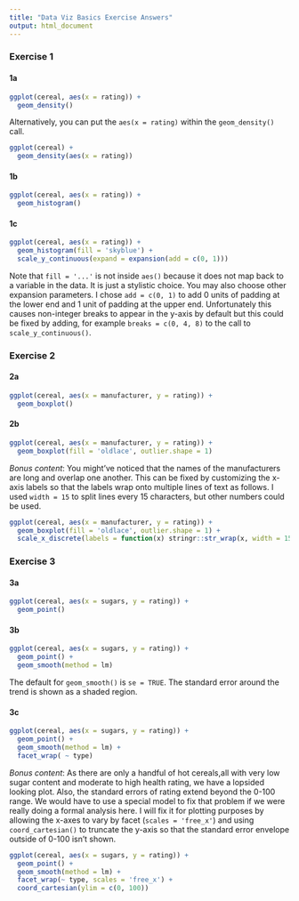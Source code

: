 ```yaml
---
title: "Data Viz Basics Exercise Answers"
output: html_document
---
```


### Exercise 1

#### 1a

```r
ggplot(cereal, aes(x = rating)) +
  geom_density()
```

Alternatively, you can put the `aes(x = rating)` within the `geom_density()` call.

```r
ggplot(cereal) +
  geom_density(aes(x = rating))
```

#### 1b

```r
ggplot(cereal, aes(x = rating)) +
  geom_histogram()
```

#### 1c

```r
ggplot(cereal, aes(x = rating)) +
  geom_histogram(fill = 'skyblue') +
  scale_y_continuous(expand = expansion(add = c(0, 1)))
```

Note that `fill = '...'` is not inside `aes()` because it does not map back to a variable in the data. It is just a stylistic choice. You may also choose other expansion parameters. I chose `add = c(0, 1)` to add 0 units of padding at the lower end and 1 unit of padding at the upper end. Unfortunately this causes non-integer breaks to appear in the y-axis by default but this could be fixed by adding, for example `breaks = c(0, 4, 8)` to the call to `scale_y_continuous()`.

### Exercise 2

#### 2a

```r
ggplot(cereal, aes(x = manufacturer, y = rating)) +
  geom_boxplot()
```

#### 2b

```r
ggplot(cereal, aes(x = manufacturer, y = rating)) +
  geom_boxplot(fill = 'oldlace', outlier.shape = 1)
```

*Bonus content*: You might've noticed that the names of the manufacturers are long and overlap one another. This can be fixed by customizing the x-axis labels so that the labels wrap onto multiple lines of text as follows. I used `width = 15` to split lines every 15 characters, but other numbers could be used.

```r
ggplot(cereal, aes(x = manufacturer, y = rating)) +
  geom_boxplot(fill = 'oldlace', outlier.shape = 1) +
  scale_x_discrete(labels = function(x) stringr::str_wrap(x, width = 15))
```

### Exercise 3

#### 3a

```r
ggplot(cereal, aes(x = sugars, y = rating)) +
  geom_point()
```

#### 3b

```r
ggplot(cereal, aes(x = sugars, y = rating)) +
  geom_point() +
  geom_smooth(method = lm)
```

The default for `geom_smooth()` is `se = TRUE`. The standard error around the trend is shown as a shaded region.

#### 3c

```r
ggplot(cereal, aes(x = sugars, y = rating)) +
  geom_point() +
  geom_smooth(method = lm) +
  facet_wrap( ~ type)
```

*Bonus content*: As there are only a handful of hot cereals,all with very low sugar content and moderate to high health rating, we have a lopsided looking plot. Also, the standard errors of rating extend beyond the 0-100 range. We would have to use a special model to fix that problem if we were really doing a formal analysis here. I will fix it for plotting purposes by allowing the x-axes to vary by facet (`scales = 'free_x'`) and using `coord_cartesian()` to truncate the y-axis so that the standard error envelope outside of 0-100 isn't shown.

```r
ggplot(cereal, aes(x = sugars, y = rating)) +
  geom_point() +
  geom_smooth(method = lm) +
  facet_wrap(~ type, scales = 'free_x') +
  coord_cartesian(ylim = c(0, 100))
```